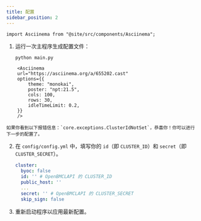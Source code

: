 ```yaml
---
title: 配置
sidebar_position: 2
---
```


```mdx-code-block
import Asciinema from "@site/src/components/Asciinema";
```

1. 运行一次主程序生成配置文件：

    ```sh
    python main.py
    ```

```mdx-code-block
    <Asciinema
    url="https://asciinema.org/a/655202.cast"
    options={{
        theme: "monokai",
        poster: "npt:21.5",
        cols: 100,
        rows: 30,
        idleTimeLimit: 0.2,
    }}
    />
```

    如果你看到以下报错信息：`core.exceptions.ClusterIdNotSet`，恭喜你！你可以进行下一步的配置了。

2. 在 `config/config.yml` 中，填写你的 `id`（即 `CLUSTER_ID`）和 `secret`（即 `CLUSTER_SECRET`）。

    ```yml title="config/config.yml" {3,6}
    cluster:
      byoc: false
      id: '' # OpenBMCLAPI 的 CLUSTER_ID
      public_host: ''
      ...
      secret: '' # OpenBMCLAPI 的 CLUSTER_SECRET
      skip_sign: false
    ```

3. 重新启动程序以应用最新配置。
